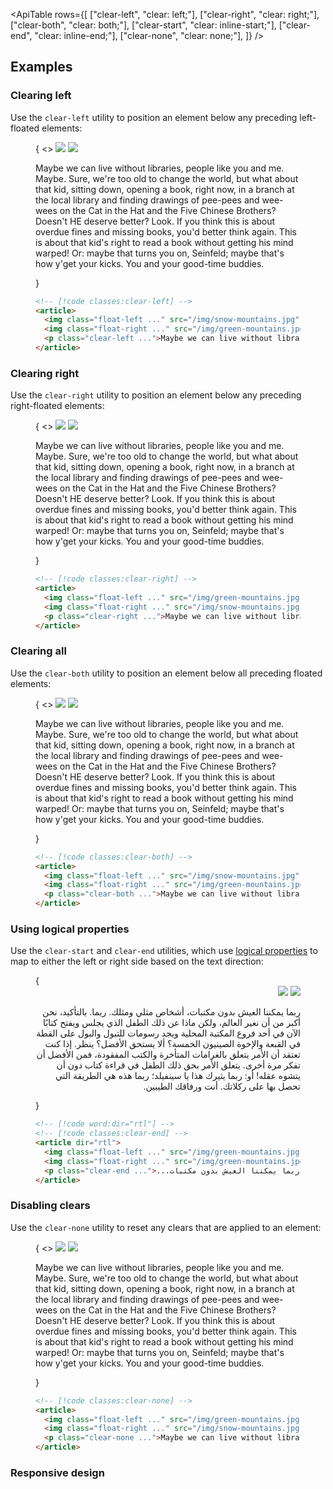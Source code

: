 

<ApiTable
  rows={[
    ["clear-left", "clear: left;"],
    ["clear-right", "clear: right;"],
    ["clear-both", "clear: both;"],
    ["clear-start", "clear: inline-start;"],
    ["clear-end", "clear: inline-end;"],
    ["clear-none", "clear: none;"],
  ]}
/>

## Examples

### Clearing left

Use the `clear-left` utility to position an element below any preceding left-floated elements:

<Figure>

<Example resizable>
  {
    <>
      <img
        className="float-left mr-6 mb-4 aspect-16/9 w-1/4 rounded-lg object-cover outline -outline-offset-1 outline-black/10"
        src="https://images.unsplash.com/photo-1554629947-334ff61d85dc?ixid=MnwxMjA3fDB8MHxwaG90by1wYWdlfHx8fGVufDB8fHx8&ixlib=rb-1.2.1&auto=format&fit=crop&w=1000&h=1000&q=90"
      />
      <img
        className="float-right ml-6 aspect-6/5 w-2/5 rounded-lg object-cover outline -outline-offset-1 outline-black/10"
        src="https://images.unsplash.com/photo-1434394354979-a235cd36269d?ixlib=rb-1.2.1&ixid=MnwxMjA3fDB8MHxwaG90by1wYWdlfHx8fGVufDB8fHx8&auto=format&fit=crop&w=1000&h=1000&q=90"
      />
      <p className="clear-left text-justify">
        Maybe we can live without libraries, people like you and me. Maybe. Sure, we're too old to change the world, but
        what about that kid, sitting down, opening a book, right now, in a branch at the local library and finding
        drawings of pee-pees and wee-wees on the Cat in the Hat and the Five Chinese Brothers? Doesn't HE deserve
        better? Look. If you think this is about overdue fines and missing books, you'd better think again. This is
        about that kid's right to read a book without getting his mind warped! Or: maybe that turns you on, Seinfeld;
        maybe that's how y'get your kicks. You and your good-time buddies.
      </p>
    </>
  }
</Example>

```html
<!-- [!code classes:clear-left] -->
<article>
  <img class="float-left ..." src="/img/snow-mountains.jpg" />
  <img class="float-right ..." src="/img/green-mountains.jpg" />
  <p class="clear-left ...">Maybe we can live without libraries...</p>
</article>
```

</Figure>

### Clearing right

Use the `clear-right` utility to position an element below any preceding right-floated elements:

<Figure>

<Example resizable>
  {
    <>
      <img
        className="float-left mr-6 aspect-6/5 w-2/5 rounded-lg object-cover outline -outline-offset-1 outline-black/10"
        src="https://images.unsplash.com/photo-1434394354979-a235cd36269d?ixlib=rb-1.2.1&ixid=MnwxMjA3fDB8MHxwaG90by1wYWdlfHx8fGVufDB8fHx8&auto=format&fit=crop&w=1000&h=1000&q=90"
      />
      <img
        className="float-right mb-4 ml-6 aspect-16/9 w-1/4 rounded-lg object-cover outline -outline-offset-1 outline-black/10"
        src="https://images.unsplash.com/photo-1554629947-334ff61d85dc?ixid=MnwxMjA3fDB8MHxwaG90by1wYWdlfHx8fGVufDB8fHx8&ixlib=rb-1.2.1&auto=formathttps://images.unsplash.com/photo-1454496522488-7a8e488e8606?ixlib=rb-1.2.1&ixid=MnwxMjA3fDB8MHxwaG90by1wYWdlfHx8fGVufDB8fHx8&auto=format&fit=crop&w=1000&h=1000&q=90"
      />
      <p className="clear-right text-justify">
        Maybe we can live without libraries, people like you and me. Maybe. Sure, we're too old to change the world, but
        what about that kid, sitting down, opening a book, right now, in a branch at the local library and finding
        drawings of pee-pees and wee-wees on the Cat in the Hat and the Five Chinese Brothers? Doesn't HE deserve
        better? Look. If you think this is about overdue fines and missing books, you'd better think again. This is
        about that kid's right to read a book without getting his mind warped! Or: maybe that turns you on, Seinfeld;
        maybe that's how y'get your kicks. You and your good-time buddies.
      </p>
    </>
  }
</Example>

```html
<!-- [!code classes:clear-right] -->
<article>
  <img class="float-left ..." src="/img/green-mountains.jpg" />
  <img class="float-right ..." src="/img/snow-mountains.jpg" />
  <p class="clear-right ...">Maybe we can live without libraries...</p>
</article>
```

</Figure>

### Clearing all

Use the `clear-both` utility to position an element below all preceding floated elements:

<Figure>

<Example resizable>
  {
    <>
      <img
        className="float-left mr-6 mb-4 aspect-16/9 w-1/4 rounded-lg object-cover outline -outline-offset-1 outline-black/10"
        src="https://images.unsplash.com/photo-1554629947-334ff61d85dc?ixid=MnwxMjA3fDB8MHxwaG90by1wYWdlfHx8fGVufDB8fHx8&ixlib=rb-1.2.1&auto=formathttps://images.unsplash.com/photo-1454496522488-7a8e488e8606?ixlib=rb-1.2.1&ixid=MnwxMjA3fDB8MHxwaG90by1wYWdlfHx8fGVufDB8fHx8&auto=format&fit=crop&w=1000&h=1000&q=90"
      />
      <img
        className="float-right mb-4 ml-6 aspect-6/5 w-2/5 rounded-lg object-cover outline -outline-offset-1 outline-black/10"
        src="https://images.unsplash.com/photo-1434394354979-a235cd36269d?ixlib=rb-1.2.1&ixid=MnwxMjA3fDB8MHxwaG90by1wYWdlfHx8fGVufDB8fHx8&auto=format&fit=crop&w=1000&h=1000&q=90"
      />
      <p className="clear-both text-justify">
        Maybe we can live without libraries, people like you and me. Maybe. Sure, we're too old to change the world, but
        what about that kid, sitting down, opening a book, right now, in a branch at the local library and finding
        drawings of pee-pees and wee-wees on the Cat in the Hat and the Five Chinese Brothers? Doesn't HE deserve
        better? Look. If you think this is about overdue fines and missing books, you'd better think again. This is
        about that kid's right to read a book without getting his mind warped! Or: maybe that turns you on, Seinfeld;
        maybe that's how y'get your kicks. You and your good-time buddies.
      </p>
    </>
  }
</Example>

```html
<!-- [!code classes:clear-both] -->
<article>
  <img class="float-left ..." src="/img/snow-mountains.jpg" />
  <img class="float-right ..." src="/img/green-mountains.jpg" />
  <p class="clear-both ...">Maybe we can live without libraries...</p>
</article>
```

</Figure>

### Using logical properties

Use the `clear-start` and `clear-end` utilities, which use [logical properties](https://developer.mozilla.org/en-US/docs/Web/CSS/CSS_Logical_Properties/Basic_concepts) to map to either the left or right side based on the text direction:

<Figure>

<Example resizable>
  {
    <div dir="rtl">
      <img
        className="float-left mr-6 mb-4 aspect-16/9 w-1/4 rounded-lg object-cover outline -outline-offset-1 outline-black/10"
        src="https://images.unsplash.com/photo-1554629947-334ff61d85dc?ixid=MnwxMjA3fDB8MHxwaG90by1wYWdlfHx8fGVufDB8fHx8&ixlib=rb-1.2.1&auto=format&fit=crop&w=1000&h=1000&q=90"
      />
      <img
        className="float-right ml-6 aspect-6/5 w-2/5 rounded-lg object-cover outline -outline-offset-1 outline-black/10"
        src="https://images.unsplash.com/photo-1434394354979-a235cd36269d?ixlib=rb-1.2.1&ixid=MnwxMjA3fDB8MHxwaG90by1wYWdlfHx8fGVufDB8fHx8&auto=format&fit=crop&w=1000&h=1000&q=90"
      />
      <p className="clear-end text-justify">
        ربما يمكننا العيش بدون مكتبات، أشخاص مثلي ومثلك. ربما. بالتأكيد، نحن أكبر من أن نغير العالم، ولكن ماذا عن ذلك
        الطفل الذي يجلس ويفتح كتابًا الآن في أحد فروع المكتبة المحلية ويجد رسومات للتبول والبول على القطة في القبعة
        والإخوة الصينيون الخمسة؟ ألا يستحق الأفضل؟ ينظر. إذا كنت تعتقد أن الأمر يتعلق بالغرامات المتأخرة والكتب
        المفقودة، فمن الأفضل أن تفكر مرة أخرى. يتعلق الأمر بحق ذلك الطفل في قراءة كتاب دون أن يتشوه عقله! أو: ربما يثيرك
        هذا يا سينفيلد؛ ربما هذه هي الطريقة التي تحصل بها على ركلاتك. أنت ورفاقك الطيبين.
      </p>
    </div>
  }
</Example>

```html
<!-- [!code word:dir="rtl"] -->
<!-- [!code classes:clear-end] -->
<article dir="rtl">
  <img class="float-left ..." src="/img/green-mountains.jpg" />
  <img class="float-right ..." src="/img/green-mountains.jpg" />
  <p class="clear-end ...">...ربما يمكننا العيش بدون مكتبات،</p>
</article>
```

</Figure>

### Disabling clears

Use the `clear-none` utility to reset any clears that are applied to an element:

<Figure>

<Example resizable>
  {
    <>
      <img
        className="float-left mr-6 aspect-6/5 w-2/5 rounded-lg object-cover outline -outline-offset-1 outline-black/10"
        src="https://images.unsplash.com/photo-1434394354979-a235cd36269d?ixlib=rb-1.2.1&ixid=MnwxMjA3fDB8MHxwaG90by1wYWdlfHx8fGVufDB8fHx8&auto=format&fit=crop&w=1000&h=1000&q=90"
      />
      <img
        className="float-right ml-6 aspect-16/9 w-1/4 rounded-lg object-cover outline -outline-offset-1 outline-black/10"
        src="https://images.unsplash.com/photo-1554629947-334ff61d85dc?ixid=MnwxMjA3fDB8MHxwaG90by1wYWdlfHx8fGVufDB8fHx8&ixlib=rb-1.2.1&auto=formathttps://images.unsplash.com/photo-1454496522488-7a8e488e8606?ixlib=rb-1.2.1&ixid=MnwxMjA3fDB8MHxwaG90by1wYWdlfHx8fGVufDB8fHx8&auto=format&fit=crop&w=1000&h=1000&q=90"
      />
      <p className="text-justify">
        Maybe we can live without libraries, people like you and me. Maybe. Sure, we're too old to change the world, but
        what about that kid, sitting down, opening a book, right now, in a branch at the local library and finding
        drawings of pee-pees and wee-wees on the Cat in the Hat and the Five Chinese Brothers? Doesn't HE deserve
        better? Look. If you think this is about overdue fines and missing books, you'd better think again. This is
        about that kid's right to read a book without getting his mind warped! Or: maybe that turns you on, Seinfeld;
        maybe that's how y'get your kicks. You and your good-time buddies.
      </p>
    </>
  }
</Example>

```html
<!-- [!code classes:clear-none] -->
<article>
  <img class="float-left ..." src="/img/green-mountains.jpg" />
  <img class="float-right ..." src="/img/snow-mountains.jpg" />
  <p class="clear-none ...">Maybe we can live without libraries...</p>
</article>
```

</Figure>

### Responsive design

<ResponsiveDesign element="p" property="clear" defaultClass="clear-left" featuredClass="clear-none" />
